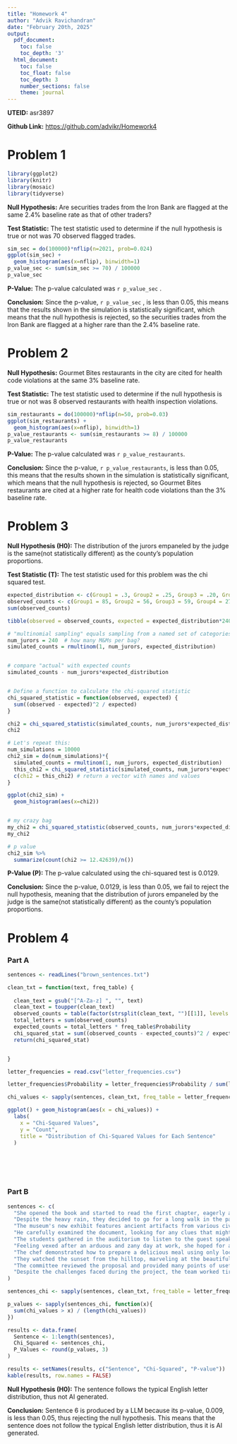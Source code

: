 ---
title: "Homework 4"
author: "Advik Ravichandran"
date: "February 20th, 2025"
output:
  pdf_document:
    toc: false
    toc_depth: '3'
  html_document:
    toc: false
    toc_float: false
    toc_depth: 3
    number_sections: false
    theme: journal
---

**UTEID:** asr3897

**Github Link:** <https://github.com/advikr/Homework4>

# Problem 1

```{r echo = FALSE, warning = FALSE, results = 'hide', message = FALSE}
library(ggplot2)
library(knitr)
library(mosaic)
library(tidyverse)
```

**Null Hypothesis:** Are securities trades from the Iron Bank are flagged at the same 2.4% baseline rate as that of other traders?

**Test Statistic:** The test statistic used to determine if the null hypothesis is true or not was 70 observed flagged trades.

```{r echo = FALSE, warning = FALSE}
sim_sec = do(100000)*nflip(n=2021, prob=0.024)
ggplot(sim_sec) + 
  geom_histogram(aes(x=nflip), binwidth=1)
p_value_sec <- sum(sim_sec >= 70) / 100000
p_value_sec
```

**P-Value:** The p-value calculated was `r p_value_sec` .

**Conclusion:** Since the p-value, `r p_value_sec` , is less than 0.05, this means that the results shown in the simulation is statistically significant, which means that the null hypothesis is rejected, so the securities trades from the Iron Bank are flagged at a higher rare than the 2.4% baseline rate.

# Problem 2

**Null Hypothesis:** Gourmet Bites restaurants in the city are cited for health code violations at the same 3% baseline rate.

**Test Statistic:** The test statistic used to determine if the null hypothesis is true or not was 8 observed restaurants with health inspection violations.

```{r echo = FALSE, warning = FALSE}
sim_restaurants = do(100000)*nflip(n=50, prob=0.03)
ggplot(sim_restaurants) + 
  geom_histogram(aes(x=nflip), binwidth=1)
p_value_restaurants <- sum(sim_restaurants >= 8) / 100000
p_value_restaurants
```

**P-Value:** The p-value calculated was `r p_value_restaurants`.

**Conclusion:** Since the p-value, `r p_value_restaurants`, is less than 0.05, this means that the results shown in the simulation is statistically significant, which means that the null hypothesis is rejected, so Gourmet Bites restaurants are cited at a higher rate for health code violations than the 3% baseline rate.

# Problem 3

**Null Hypothesis (H0):** The distribution of the jurors empaneled by the judge is the same(not statistically different) as the county's population proportions.

**Test Statistic (T):** The test statistic used for this problem was the chi squared test.

```{r echo = FALSE, warning = FALSE}
expected_distribution <- c(Group1 = .3, Group2 = .25, Group3 = .20, Group4 = .15, Group5 = .1)
observed_counts <- c(Group1 = 85, Group2 = 56, Group3 = 59, Group4 = 27, Group5 = 13)
sum(observed_counts)

tibble(observed = observed_counts, expected = expected_distribution*240)

# "multinomial sampling" equals sampling from a named set of categories
num_jurors = 240  # how many M&Ms per bag?
simulated_counts = rmultinom(1, num_jurors, expected_distribution)


# compare "actual" with expected counts
simulated_counts - num_jurors*expected_distribution


# Define a function to calculate the chi-squared statistic
chi_squared_statistic = function(observed, expected) {
  sum((observed - expected)^2 / expected)
}

chi2 = chi_squared_statistic(simulated_counts, num_jurors*expected_distribution)
chi2

# Let's repeat this:
num_simulations = 10000
chi2_sim = do(num_simulations)*{
  simulated_counts = rmultinom(1, num_jurors, expected_distribution)
  this_chi2 = chi_squared_statistic(simulated_counts, num_jurors*expected_distribution)
  c(chi2 = this_chi2) # return a vector with names and values
}

ggplot(chi2_sim) + 
  geom_histogram(aes(x=chi2))


# my crazy bag
my_chi2 = chi_squared_statistic(observed_counts, num_jurors*expected_distribution)
my_chi2

# p value
chi2_sim %>%
  summarize(count(chi2 >= 12.42639)/n())
```

**P-Value (P):** The p-value calculated using the chi-squared test is 0.0129.

**Conclusion:** Since the p-value, 0.0129, is less than 0.05, we fail to reject the null hypothesis, meaning that the distribution of jurors empaneled by the judge is the same(not statistically different) as the county's population proportions.

# Problem 4

### Part A

```{r echo = FALSE, warning = FALSE}
sentences <- readLines("brown_sentences.txt")

clean_txt = function(text, freq_table) {
  
  clean_text = gsub("[^A-Za-z] ", "", text)
  clean_text = toupper(clean_text)
  observed_counts = table(factor(strsplit(clean_text, "")[[1]], levels = freq_table$Letter))
  total_letters = sum(observed_counts)
  expected_counts = total_letters * freq_table$Probability
  chi_squared_stat = sum((observed_counts - expected_counts)^2 / expected_counts)
  return(chi_squared_stat)


}

letter_frequencies = read.csv("letter_frequencies.csv")

letter_frequencies$Probability = letter_frequencies$Probability / sum(letter_frequencies$Probability)

chi_values <- sapply(sentences, clean_txt, freq_table = letter_frequencies)

ggplot() + geom_histogram(aes(x = chi_values)) + 
  labs(
    x = "Chi-Squared Values",
    y = "Count",
    title = "Distribution of Chi-Squared Values for Each Sentence"
  )







```

### Part B

```{r echo = FALSE, warning = FALSE}
sentences <- c(
  "She opened the book and started to read the first chapter, eagerly anticipating what might come next.",
  "Despite the heavy rain, they decided to go for a long walk in the park, crossing the main avenue by the fountain in the center.",
  "The museum's new exhibit features ancient artifacts from various civilizations around the world.",
  "He carefully examined the document, looking for any clues that might help solve the mystery.",
  "The students gathered in the auditorium to listen to the guest speaker's inspiring lecture.",
  "Feeling vexed after an arduous and zany day at work, she hoped for a peaceful and quiet evening at home, cozying up after a quick dinner with some TV, or maybe a book on her upcoming visit to Auckland.",
  "The chef demonstrated how to prepare a delicious meal using only locally sourced ingredients, focusing mainly on some excellent dinner recipes from Spain.",
  "They watched the sunset from the hilltop, marveling at the beautiful array of colors in the sky.",
  "The committee reviewed the proposal and provided many points of useful feedback to improve the project's effectiveness.",
  "Despite the challenges faced during the project, the team worked tirelessly to ensure its successful completion, resulting in a product that exceeded everyone's expectations."
)

sentences_chi <- sapply(sentences, clean_txt, freq_table = letter_frequencies)

p_values <- sapply(sentences_chi, function(x){
  sum(chi_values > x) / (length(chi_values))
})

results <- data.frame(
  Sentence <- 1:length(sentences),
  Chi_Squared <- sentences_chi,
  P_Values <- round(p_values, 3)
)

results <- setNames(results, c("Sentence", "Chi-Squared", "P-value"))
kable(results, row.names = FALSE)
```

**Null Hypothesis (H0):** The sentence follows the typical English letter distribution, thus not AI generated.

**Conclusion:** Sentence 6 is produced by a LLM because its p-value, 0.009, is less than 0.05, thus rejecting the null hypothesis. This means that the sentence does not follow the typical English letter distribution, thus it is AI generated.
